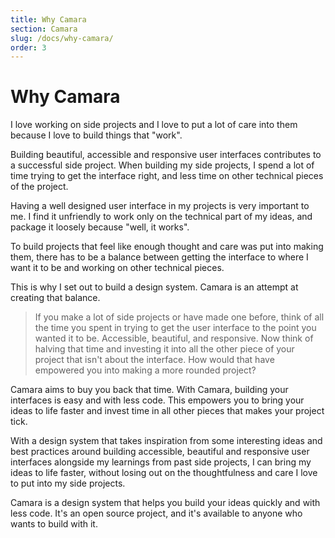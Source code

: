 ```yaml
---
title: Why Camara
section: Camara
slug: /docs/why-camara/
order: 3
---
```


# Why Camara

I love working on side projects and I love to put a lot of care into them because I love to build things that "work".

Building beautiful, accessible and responsive user interfaces contributes to a successful side project. When building my side projects, I spend a lot of time trying to get the interface right, and less time on other technical pieces of the project.

Having a well designed user interface in my projects is very important to me. I find it unfriendly to work only on the technical part of my ideas, and package it loosely because "well, it works".

To build projects that feel like enough thought and care was put into making them, there has to be a balance between getting the interface to where I want it to be and working on other technical pieces.

This is why I set out to build a design system. Camara is an attempt at creating that balance.

> If you make a lot of side projects or have made one before, think of all the time you spent in trying to get the user interface to the point you wanted it to be. Accessible, beautiful, and responsive.
> Now think of halving that time and investing it into all the other piece of your project that isn't about the interface. How would that have empowered you into making a more rounded project?

Camara aims to buy you back that time. With Camara, building your interfaces is easy and with less code. This empowers you to bring your ideas to life faster and invest time in all other pieces that makes your project tick.

With a design system that takes inspiration from some interesting ideas and best practices around building accessible, beautiful and responsive user interfaces alongside my learnings from past side projects, I can bring my ideas to life faster, without losing out on the thoughtfulness and care I love to put into my side projects.

Camara is a design system that helps you build your ideas quickly and with less code. It's an open source project, and it's available to anyone who wants to build with it.
